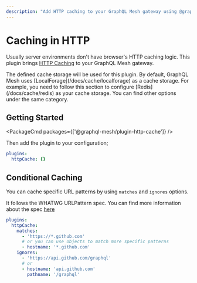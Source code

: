 ```yaml
---
description: "Add HTTP caching to your GraphQL Mesh gateway using @graphql-mesh/plugin-http-cache. Reduce network traffic and enable conditional caching. Get started now! #GraphQL #Mesh"
---
```


# Caching in HTTP

Usually server environments don't have browser's HTTP caching logic. This plugin brings
[HTTP Caching](https://developer.mozilla.org/en-US/docs/Web/HTTP/Caching) to your GraphQL Mesh
gateway.

<Callout>
  The defined cache storage will be used for this plugin. By default, GraphQL Mesh uses
  [LocalForage](/docs/cache/localforage) as a cache storage. For example, you need to follow this
  section to configure [Redis](/docs/cache/redis) as your cache storage. You can find other options
  under the same category.
</Callout>

## Getting Started

<PackageCmd packages={['@graphql-mesh/plugin-http-cache']} />

Then add the plugin to your configuration;

```yaml filename=".meshrc.yaml"
plugins:
  httpCache: {}
```

## Conditional Caching

You can cache specific URL patterns by using `matches` and `ignores` options.

It follows the WHATWG URLPattern spec. You can find more information about the spec
[here](https://developer.mozilla.org/en-US/docs/Web/API/URLPattern/URLPattern#examples)

```yaml filename=".meshrc.yaml"
plugins:
  httpCache:
    matches:
      - 'https://*.github.com'
      # or you can use objects to match more specific patterns
      - hostname: '*.github.com'
    ignores:
      - 'https://api.github.com/graphql'
      # or
      - hostname: 'api.github.com'
        pathname: '/graphql'
```
